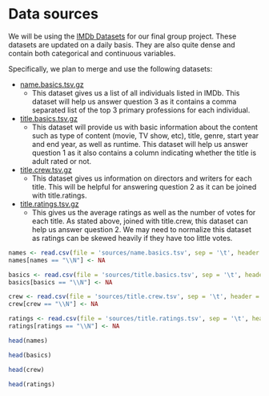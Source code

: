 # Data sources

We will be using the [IMDb Datasets](https://www.imdb.com/interfaces/) for our final group project. These datasets are updated on a daily basis. They are also quite dense and contain both categorical and continuous variables.

Specifically, we plan to merge and use the following datasets:

*   [name.basics.tsv.gz](https://datasets.imdbws.com/name.basics.tsv.gz)
    +   This dataset gives us a list of all individuals listed in IMDb. This dataset will help us answer question 3 as it contains a comma separated list of the top 3 primary professions for each individual.
*   [title.basics.tsv.gz](https://datasets.imdbws.com/title.basics.tsv.gz)
    +   This dataset will provide us with basic information about the content such as type of content (movie, TV show, etc), title, genre, start year and end year, as well as runtime. This dataset will help us answer question 1 as it also contains a column indicating whether the title is adult rated or not.
*   [title.crew.tsv.gz](https://datasets.imdbws.com/title.crew.tsv.gz)
    +   This dataset gives us information on directors and writers for each title. This will be helpful for answering question 2 as it can be joined with title.ratings.
*   [title.ratings.tsv.gz](https://datasets.imdbws.com/title.ratings.tsv.gz)
    +   This gives us the average ratings as well as the number of votes for each title. As stated above, joined with title.crew, this dataset can help us answer question 2. We may need to normalize this dataset as ratings can be skewed heavily if they have too little votes.

```r
names <- read.csv(file = 'sources/name.basics.tsv', sep = '\t', header = TRUE, fill = TRUE, na.strings = "NA")
names[names == "\\N"] <- NA
```

```r
basics <- read.csv(file = 'sources/title.basics.tsv', sep = '\t', header = TRUE, fill = TRUE, na.strings = "NA")
basics[basics == "\\N"] <- NA
```

```r
crew <- read.csv(file = 'sources/title.crew.tsv', sep = '\t', header = TRUE, fill = TRUE, na.strings = "NA")
crew[crew == "\\N"] <- NA
```

```r
ratings <- read.csv(file = 'sources/title.ratings.tsv', sep = '\t', header = TRUE, fill = TRUE, na.strings = "NA")
ratings[ratings == "\\N"] <- NA
```

```r
head(names)
```

```r
head(basics)
```

```r
head(crew)
```

```r
head(ratings)
```